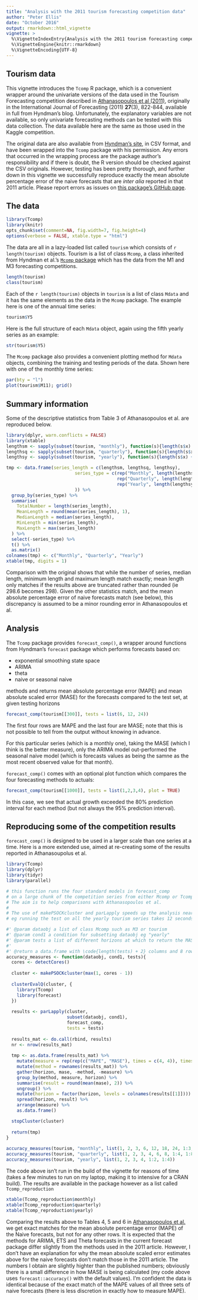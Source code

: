```yaml
---
title: "Analysis with the 2011 tourism forecasting competition data"
author: "Peter Ellis"
date: "October 2016"
output: rmarkdown::html_vignette
vignette: >
  %\VignetteIndexEntry{Analysis with the 2011 tourism forecasting competition data}
  %\VignetteEngine{knitr::rmarkdown}
  %\VignetteEncoding{UTF-8}
---
```


## Tourism data

This vignette introduces the `Tcomp` R package, which is a convenient wrapper around the univariate versions of the data used in the Tourism Forecasting competition described in [Athanasopoulos et al (2011)](http://robjhyndman.com/papers/forecompijf.pdf), originally in the International Journal of Forecasting (2011) **27**(3), 822-844, available in full from Hyndman's blog.  Unfortunately, the explanatory variables are not available, so only univariate forecasting methods can be tested with this data collection.  The data available here are the same as those used in the Kaggle competition.

The original data are also available from [Hyndman's site](http://robjhyndman.com/data/27-3-Athanasopoulos1.zip), in CSV format, and have been wrapped into the `Tcomp` package with his permission.  Any errors that occurred in the wrapping process are the package author's responsibility and if there is doubt, the R version should be checked against the CSV originals. However, testing has been pretty thorough, and further down in this vignette we successfully reproduce exactly the mean absolute percentage error of the naive forecasts that are *inter alia* reported in that 2011 article.  Please report errors as issues on [this package's GitHub page](https://github.com/ellisp/Tcomp-r-package/issues).

## The data

```r
library(Tcomp)
library(knitr)
opts_chunk$set(comment=NA, fig.width=7, fig.height=4)
options(verbose = FALSE, xtable.type = "html")
```

The data are all in a lazy-loaded list called `tourism` which consists of `r length(tourism)` objects.  Tourism is a list of class `Mcomp`, a class inherited from Hyndman et al.'s [`Mcomp` package](https://CRAN.R-project.org/package=Mcomp) which has the data from the M1 and M3 forecasting competitions.

```r
length(tourism)
class(tourism)
```

Each of the `r length(tourism)` objects in `tourism` is a list of class `Mdata` and it has the same elements as the data in the `Mcomp` package.  The example here is one of the annual time series:

```r
tourism$Y5
```

Here is the full structure of each `Mdata` object, again using the fifth yearly series as an example:
```r
str(tourism$Y5)
```


The `Mcomp` package also provides a convenient plotting method for `Mdata` objects, combining the training and testing periods of the data.  Shown here with one of the monthly time series:

```r
par(bty = "l")
plot(tourism$M11); grid()

```

## Summary information

Some of the descriptive statistics from Table 3 of Athanasopoulos et al. are reproduced below.

```r
library(dplyr, warn.conflicts = FALSE)
library(xtable)
lengthsm <- sapply(subset(tourism, "monthly"), function(s){length(s$x) + length(s$xx)})
lengthsq <- sapply(subset(tourism, "quarterly"), function(s){length(s$x) + length(s$xx)})
lengthsy <- sapply(subset(tourism, "yearly"), function(s){length(s$x) + length(s$xx)})

tmp <- data.frame(series_length = c(lengthsm, lengthsq, lengthsy),
                          series_type = c(rep("Monthly", length(lengthsm)),
                                          rep("Quarterly", length(lengthsq)),
                                          rep("Yearly", length(lengthsy))
                          )) %>%
  group_by(series_type) %>%
  summarise(
    TotalNumber = length(series_length),
    MeanLength = round(mean(series_length), 1),
    MedianLength = median(series_length),
    MinLength = min(series_length),
    MaxLength = max(series_length)
  ) %>%
  select(-series_type) %>%
  t() %>%
  as.matrix()
colnames(tmp) <- c("Monthly", "Quarterly", "Yearly")
xtable(tmp, digits = 1)
```

Comparison with the original shows that while the number of series, median length, minimum length and maximum length match exactly; mean length only matches if the results above are truncated rather than rounded (ie 298.6 becomes 298).  Given the other statistics match, and the mean absolute percentage error of naive forecasts match (see below), this discrepancy is assumed to be a minor rounding error in Athanasopoulos et al.

## Analysis

The `Tcomp` package provides `forecast_comp()`, a wrapper around functions from Hyndman's `forecast` package which performs forecasts based on:

* exponential smoothing state space
* ARIMA
* theta
* naive or seasonal naive

methods and returns mean absolute percentage error (MAPE) and mean absolute scaled error (MASE) for the forecasts compared to the test set, at given testing horizons

```r
forecast_comp(tourism[[300]], tests = list(6, 12, 24))
```

The first four rows are MAPE and the last four are MASE; note that this is not possible to tell from the output without knowing in advance.

For this particular series (which is a monthly one), taking the MASE (which I think is the better measure), only the ARIMA model out-performed the seasonal naive model (which is forecasts values as being the samne as the most recent observed value for that month).

`forecast_comp()` comes with an optional plot function which compares the four forecasting methods to actuals:
```r
forecast_comp(tourism[[1000]], tests = list(1,2,3,4), plot = TRUE)
```

In this case, we see that actual growth exceeded the 80% prediction interval for each method (but not always the 95% prediction interval).

## Reproducing some of the competition results

`forecast_comp()` is designed to be used in a larger scale than one series at a time.  Here is a more extended use, aimed at re-creating some of the results reported in Athanasoupolus et al.  

```r
library(Tcomp)
library(dplyr)
library(tidyr)
library(parallel)

# this function runs the four standard models in forecast_comp
# on a large chunk of the competition series from either Mcomp or Tcomp.  
# The aim is to help comparisons with Athanasopoulos et al.  
#
# The use of makePSOCKcluster and parLapply speeds up the analysis nearly four fold on my laptop
# eg running the test on all the yearly tourism series takes 12 seconds rather than 44 seconds.

#' @param dataobj a list of class Mcomp such as M3 or tourism
#' @param cond1 a condition for subsetting dataobj eg "yearly"
#' @param tests a list of different horizons at which to return the MASE for four different models
#' 
#' @return a data.frame with \code{length(tests) + 2} columns and 8 rows
accuracy_measures <- function(dataobj, cond1, tests){
  cores <- detectCores()
  
  cluster <- makePSOCKcluster(max(1, cores - 1))
  
  clusterEvalQ(cluster, {
    library(Tcomp)
    library(forecast)
  })
  
  results <- parLapply(cluster,
                       subset(dataobj, cond1), 
                       forecast_comp, 
                       tests = tests)
  
  results_mat <- do.call(rbind, results)
  nr <- nrow(results_mat)
  
  tmp <- as.data.frame(results_mat) %>%
    mutate(measure = rep(rep(c("MAPE", "MASE"), times = c(4, 4)), times = nr / 8)) %>%
    mutate(method = rownames(results_mat)) %>%
    gather(horizon, mase, -method, -measure) %>%
    group_by(method, measure, horizon) %>%
    summarise(result = round(mean(mase), 2)) %>%
    ungroup() %>%
    mutate(horizon = factor(horizon, levels = colnames(results[[1]]))) %>%
    spread(horizon, result) %>%
    arrange(measure) %>%
    as.data.frame()

  stopCluster(cluster)
  
  return(tmp)
}
  
accuracy_measures(tourism, "monthly", list(1, 2, 3, 6, 12, 18, 24, 1:3, 1:12, 1:24))
accuracy_measures(tourism, "quarterly", list(1, 2, 3, 4, 6, 8, 1:4, 1:8))
accuracy_measures(tourism, "yearly", list(1, 2, 3, 4, 1:2, 1:4))


```
The code above isn't run in the build of the vignette for reasons of time (takes a few minutes to run on my laptop, making it to intensive for a CRAN build).  The results are available in the package however as a list called `Tcomp_reproduction`


```r
xtable(Tcomp_reproduction$monthly)
xtable(Tcomp_reproduction$quarterly)
xtable(Tcomp_reproduction$yearly)
```

Comparing the results above to Tables 4, 5 and 6 in [Athanasopoulos et al.](http://robjhyndman.com/papers/forecompijf.pdf) we get exact matches for the mean absolute percentage error (MAPE) of the Naive forecasts, but not for any other rows.  It is expected that the methods for ARIMA, ETS and Theta forecasts in the current forecast package differ slightly from the methods used in the 2011 article.  However, I don't have an explanation for why the mean absolute scaled error estimates above for the naive forecasts don't match those in the 2011 article.  The numbers I obtain are slightly highter than the published numbers; obviously there is a small difference in how MASE is being calculated (my code above uses `forecast::accuracy()` with the default values).  I'm confident the data is identical because of the exact match of the MAPE values of all three sets of naive forecasts (there is less discretion in exactly how to measure MAPE).


